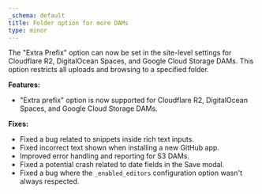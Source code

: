 ```yaml
---
_schema: default
title: Folder option for more DAMs
type: minor
---
```

The "Extra Prefix" option can now be set in the site-level settings for Cloudflare R2, DigitalOcean Spaces, and Google Cloud Storage DAMs. This option restricts all uploads and browsing to a specified folder.

**Features:**

* "Extra prefix" option is now supported for Cloudflare R2, DigitalOcean Spaces, and Google Cloud Storage DAMs.

**Fixes:**

* Fixed a bug related to snippets inside rich text inputs.
* Fixed incorrect text shown when installing a new GitHub app.
* Improved error handling and reporting for S3 DAMs.
* Fixed a potential crash related to date fields in the Save modal.
* Fixed a bug where the `_enabled_editors` configuration option wasn't always respected.